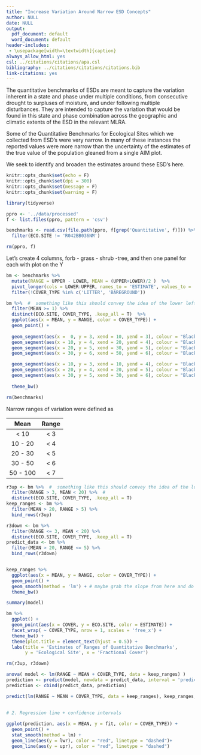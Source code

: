 ```yaml
---
title: "Increase Variation Around Narrow ESD Concepts"
author: NULL
date: NULL
output:
  pdf_document: default
  word_document: default
header-includes:
 - \usepackage[width=\textwidth]{caption}
always_allow_html: yes
csl: ../citations/citations/apa.csl
bibliography: ../citations/citations/citations.bib
link-citations: yes
---
```


The quantitative benchmarks of ESDs are meant to capture the variation inherent in a state and phase under multiple conditions, from consecutive drought to surpluses of moisture, and under following multiple disturbances. They are intended to capture the variation that would be found in this state and phase combination across the geographic and climatic extents of the ESD in the relevant MLRA. 

Some of the Quantitative Benchmarks for Ecological Sites which we collected from ESD's were very narrow. In many of these instances the reported values were more narrow than the uncertainty of the estimates of the true value of the population gleaned from a single AIM plot. 

We seek to identify and broaden the estimates around these ESD's here. 

```r
knitr::opts_chunk$set(echo = F)
knitr::opts_chunk$set(dpi = 300) 
knitr::opts_chunk$set(message = F)
knitr::opts_chunk$set(warning = F)
```


```r
library(tidyverse)
```


```r
ppro <- '../data/processed'
f <- list.files(ppro, pattern = 'csv')

benchmarks <- read.csv(file.path(ppro, f[grep('Quantitative', f)])) %>% 
  filter(ECO.SITE != 'R042BB036NM')

rm(ppro, f)
```


Let's create 4 columns, forb - grass - shrub -tree, and then one panel for each with plot on the Y
```r

bm <- benchmarks %>% 
  mutate(RANGE = UPPER - LOWER, MEAN = (UPPER+LOWER)/2 )  %>% 
  pivot_longer(cols = LOWER:UPPER, names_to = 'ESTIMATE', values_to = 'COVER')  %>% 
  filter(!COVER_TYPE %in% c('LITTER', 'BAREGROUND'))

bm %>%  #  something like this should convey the idea of the lower left quad being off... 
  filter(MEAN >= 1) %>% 
  distinct(ECO.SITE, COVER_TYPE, .keep_all = T)  %>% 
  ggplot(aes(x = MEAN, y = RANGE, color = COVER_TYPE)) +
  geom_point() +
  
  geom_segment(aes(x =  0, y = 3, xend = 10, yend = 3), colour = "Black", lty = 2) +
  geom_segment(aes(x = 10, y = 4, xend = 20, yend = 4), colour = "Black", lty = 2) +
  geom_segment(aes(x = 20, y = 5, xend = 30, yend = 5), colour = "Black", lty = 2) +
  geom_segment(aes(x = 30, y = 6, xend = 50, yend = 6), colour = "Black", lty = 2) +

  geom_segment(aes(x = 10, y = 3, xend = 10, yend = 4), colour = "Black", lty = 2) +
  geom_segment(aes(x = 20, y = 4, xend = 20, yend = 5), colour = "Black", lty = 2) +
  geom_segment(aes(x = 30, y = 5, xend = 30, yend = 6), colour = "Black", lty = 2) +
  
  theme_bw()

rm(benchmarks)
```

Narrow ranges of variation were defined as 


   Mean        Range
---------    ----------
  < 10          < 3
10 -  20        < 4
20 -  30        < 5
30 -  50        < 6
50 - 100        < 7
   
   
```r

r3up <- bm %>%  #  something like this should convey the idea of the lower left quad being off... 
  filter(RANGE > 3, MEAN < 20) %>%  #
  distinct(ECO.SITE, COVER_TYPE, .keep_all = T) 
keep_ranges <- bm %>% 
  filter(MEAN > 20, RANGE > 5) %>% 
  bind_rows(r3up)

r3down <- bm %>%  
  filter(RANGE <= 3, MEAN < 20) %>%  
  distinct(ECO.SITE, COVER_TYPE, .keep_all = T) 
predict_data <- bm %>% 
  filter(MEAN > 20, RANGE <= 5) %>% 
  bind_rows(r3down)


keep_ranges %>% 
  ggplot(aes(x = MEAN, y = RANGE, color = COVER_TYPE)) +
  geom_point() +
  geom_smooth(method = 'lm') + # maybe grab the slope from here and do some dummy var for it...
  theme_bw()

summary(model)

bm %>% 
  ggplot() +
  geom_point(aes(x = COVER, y = ECO.SITE, color = ESTIMATE)) +
  facet_wrap( ~ COVER_TYPE, nrow = 1, scales = 'free_x') +
  theme_bw() + 
  theme(plot.title = element_text(hjust = 0.5)) +
  labs(title = 'Estimates of Ranges of Quantitative Benchmarks',
       y = 'Ecological Site', x = 'Fractional Cover')

rm(r3up, r3down)
```


```r


anova( model <- lm(RANGE ~ MEAN + COVER_TYPE, data = keep_ranges) ) 
prediction <- predict(model, newdata = predict_data, interval = 'prediction', level = 0.8)
prediction <- cbind(predict_data, prediction)

predict(lm(RANGE ~ MEAN + COVER_TYPE, data = keep_ranges), keep_ranges, se.fit = TRUE) 
 
 
# 2. Regression line + confidence intervals

ggplot(prediction, aes(x = MEAN, y = fit, color = COVER_TYPE)) +
  geom_point() +
  stat_smooth(method = lm) +
  geom_line(aes(y = lwr), color = "red", linetype = "dashed")+
  geom_line(aes(y = upr), color = "red", linetype = "dashed")
```

